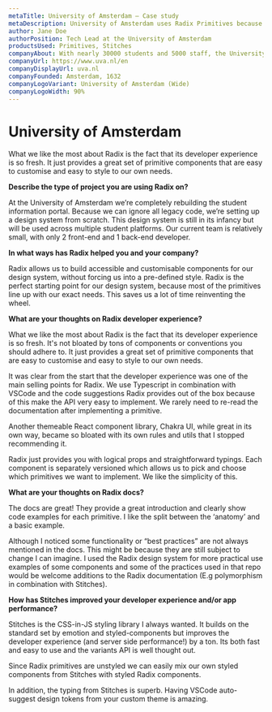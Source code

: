 ```yaml
---
metaTitle: University of Amsterdam – Case study
metaDescription: University of Amsterdam uses Radix Primitives because they provide a great set of components that are easy to customise and easy to style to their own needs.
author: Jane Doe
authorPosition: Tech Lead at the University of Amsterdam
productsUsed: Primitives, Stitches
companyAbout: With nearly 30000 students and 5000 staff, the University of Amsterdam is one of the most prominent research facilities in Europe and the largest university in Netherlands.
companyUrl: https://www.uva.nl/en
companyDisplayUrl: uva.nl
companyFounded: Amsterdam, 1632
companyLogoVariant: University of Amsterdam (Wide)
companyLogoWidth: 90%
---
```


# University of Amsterdam

<HeroQuote>
  What we like the most about Radix is the fact that its developer experience is
  so fresh. It just provides a great set of primitive components that are easy
  to customise and easy to style to our own needs.
</HeroQuote>

**Describe the type of project you are using Radix on?**

At the University of Amsterdam we’re completely rebuilding the student information portal. Because we can ignore all legacy code, we’re setting up a design system from scratch. This design system is still in its infancy but will be used across multiple student platforms. Our current team is relatively small, with only 2 front-end and 1 back-end developer.

**In what ways has Radix helped you and your company?**

Radix allows us to build accessible and customisable components for our design system, without forcing us into a pre-defined style. Radix is the perfect starting point for our design system, because most of the primitives line up with our exact needs. This saves us a lot of time reinventing the wheel.

**What are your thoughts on Radix developer experience?**

What we like the most about Radix is the fact that its developer experience is so fresh. It's not bloated by tons of components or conventions you should adhere to. It just provides a great set of primitive components that are easy to customise and easy to style to our own needs.

It was clear from the start that the developer experience was one of the main selling points for Radix. We use Typescript in combination with VSCode and the code suggestions Radix provides out of the box because of this make the API very easy to implement. We rarely need to re-read the documentation after implementing a primitive.

Another themeable React component library, Chakra UI, while great in its own way, became so bloated with its own rules and utils that I stopped recommending it.

Radix just provides you with logical props and straightforward typings. Each component is separately versioned which allows us to pick and choose which primitives we want to implement. We like the simplicity of this.

**What are your thoughts on Radix docs?**

The docs are great! They provide a great introduction and clearly show code examples for each primitive. I like the split between the ‘anatomy’ and a basic example.

Although I noticed some functionality or “best practices” are not always mentioned in the docs. This might be because they are still subject to change I can imagine. I used the Radix design system for more practical use examples of some components and some of the practices used in that repo would be welcome additions to the Radix documentation (E.g polymorphism in combination with Stitches).

**How has Stitches improved your developer experience and/or app performance?**

Stitches is the CSS-in-JS styling library I always wanted. It builds on the standard set by emotion and styled-components but improves the developer experience (and server side performance!) by a ton. Its both fast and easy to use and the variants API is well thought out.

Since Radix primitives are unstyled we can easily mix our own styled components from Stitches with styled Radix components.

In addition, the typing from Stitches is superb. Having VSCode auto-suggest design tokens from your custom theme is amazing.
